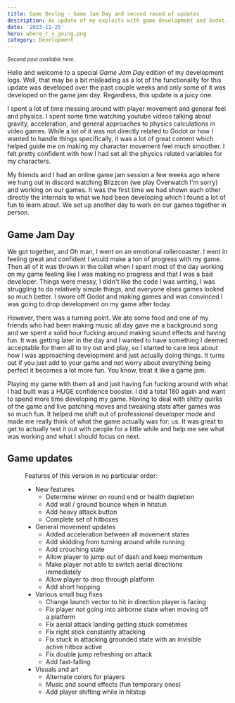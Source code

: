 ```yaml
---
title: Game Devlog - Game Jam Day and second round of updates
description: An update of my exploits with game development and Godot.
date: '2023-11-25'
hero: where_r_u_going.png
category: Development
---
```


<small>
  <em>
    Second post available <InternalLink to="/blog/game-devlog-part-2">here</InternalLink>.
  </em>
</small>

Hello and welcome to a special _Game Jam Day_ edition of my development logs. Well, that may be a bit misleading as a lot of the functionality for this update was developed over the past couple weeks and only some of it was developed on the game jam day. Regardless, this update is a juicy one.

I spent a lot of time messing around with player movement and general feel and physics. I spent some time watching youtube videos talking about gravity, acceleration, and general approaches to physics calculations in video games. While a lot of it was not directly related to Godot or how I wanted to handle things specifically, it was a lot of great content which helped guide me on making my character movement feel much smoother. I felt pretty confident with how I had set all the physics related variables for my characters.

My friends and I had an online game jam session a few weeks ago where we hung out in discord watching Blizzcon (we play Overwatch I'm sorry) and working on our games. It was the first time we had shown each other directly the internals to what we had been developing which I found a lot of fun to learn about. We set up another day to work on our games together in person.

## Game Jam Day

We got together, and Oh man, I went on an emotional rollercoaster. I went in feeling great and confident I would make a ton of progress with my game. Then all of it was thrown in the toilet when I spent most of the day working on my game feeling like I was making no progress and that I was a bad developer. Things were messy, I didn't like the code I was writing, I was struggling to do relatively simple things, and everyone elses games looked so much better. I swore off Godot and making games and was convinced I was going to drop development on my game after today.

However, there was a turning point. We ate some food and one of my friends who had been making music all day gave me a background song and we spent a solid hour fucking around making sound effects and having fun. It was getting later in the day and I wanted to have something I deemed acceptable for them all to try out and play, so I started to care less about how I was approaching development and just actually doing things. It turns out if you just add to your game and not worry about everything being perfect it becomes a lot more fun. You know, treat it like a game jam.

Playing my game with them all and just having fun fucking around with what I had built was a HUGE confidence booster. I did a total 180 again and want to spend more time developing my game. Having to deal with shitty quirks of the game and live patching moves and tweaking stats after games was so much fun. It helped me shift out of professional developer mode and made me really think of what the game actually was for: us. It was great to get to actually test it out with people for a little while and help me see what was working and what I should focus on next.

## Game updates

<Figure video="devlog-update-2.webm" caption="My game after the Game Jam Day" />

Features of this version in no particular order:

- New features
  - Determine winner on round end or health depletion
  - Add wall / ground bounce when in hitstun
  - Add heavy attack button
  - Complete set of hitboxes
- General movement updates
  - Added acceleration between all movement states
  - Add skidding from turning around while running
  - Add crouching state
  - Allow player to jump out of dash and keep momentum
  - Make player not able to switch aerial directions immediately
  - Allow player to drop through platform
  - Add short hopping
- Various small bug fixes
  - Change launch vector to hit in direction player is facing
  - Fix player not going into airborne state when moving off a platform
  - Fix aerial attack landing getting stuck sometimes
  - Fix right stick constantly attacking
  - Fix stuck in attacking grounded state with an invisible active hitbox active
  - Fix double jump refreshing on attack
  - Add fast-falling
- Visuals and art
  - Alternate colors for players
  - Music and sound effects (fun temporary ones)
  - Add player shifting while in hitstop

